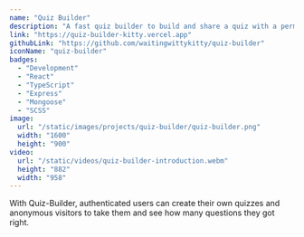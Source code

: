```yaml
---
name: "Quiz Builder"
description: "A fast quiz builder to build and share a quiz with a permalink."
link: "https://quiz-builder-kitty.vercel.app"
githubLink: "https://github.com/waitingwittykitty/quiz-builder"
iconName: "quiz-builder"
badges:
  - "Development"
  - "React"
  - "TypeScript"
  - "Express"
  - "Mongoose"
  - "SCSS"
image:
  url: "/static/images/projects/quiz-builder/quiz-builder.png"
  width: "1600"
  height: "900"
video:
  url: "/static/videos/quiz-builder-introduction.webm"
  height: "882"
  width: "958"
---
```


With Quiz-Builder, authenticated users can create their own quizzes and anonymous visitors to take them and see how many questions they got right.
